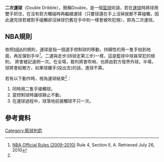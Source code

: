 '''二次運球'''（Double Dribble），簡稱Double，是一個[[篮球|篮球]]術語，若在[[運球|運球]]時將球用雙手抓住，在沒有對方觸碰時再繼續運球（只要球還在手上沒掉就都不算碰觸，因此運完球若被對手碰觸卻沒掉球仍舊在手中則一樣會被吹犯規），即為二次運球。

==NBA規則==
依照[[NBA|NBA]]的規則，運球是指一個選手控制球的移動，持續性的用一隻手拍到地面，再反彈到手中<ref name=NBA>[http://i.cdn.turner.com/nba/nba/.element/pdf/2.0/sect/officiating/Official_NBA_Rule_Rook_09-10.pdf NBA Official Rules (2009-2010)] {{Wayback|url=http://i.cdn.turner.com/nba/nba/.element/pdf/2.0/sect/officiating/Official_NBA_Rule_Rook_09-10.pdf |date=20120111152818 }} Rule 4, Section II, A. Retrieved July 26, 2010</ref>。二運與走步(持球走第三步)一樣，這是籃球中球員常犯的規則，
將會被記違例一次。在全場，裁判將會吹哨，也將由對方發界外球。半場，球將會給敵方，如果球離手(投出去)的話，進球不算。

若有以下動作時，視為運球結束<ref name=NBA/>：
# 同時用二隻手接觸球。
# 當控制球時讓球靜止不動。
# 在運球過程中，球落地前接觸球不只一次。

==參考資料==
{{reflist}}

{{籃球小作品}}

[[Category:籃球判罰|Category:籃球判罰]]